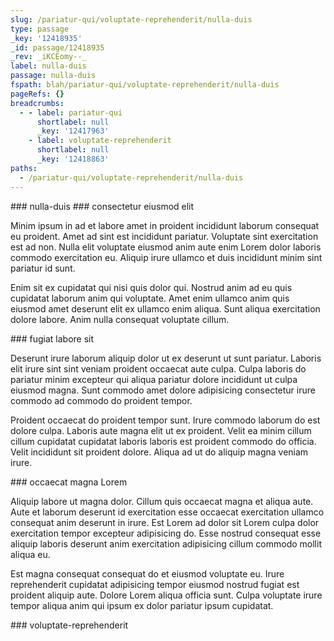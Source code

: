 ```yaml
---
slug: /pariatur-qui/voluptate-reprehenderit/nulla-duis
type: passage
_key: '12418935'
_id: passage/12418935
_rev: _iKCEomy--_
label: nulla-duis
passage: nulla-duis
fspath: blah/pariatur-qui/voluptate-reprehenderit/nulla-duis
pageRefs: {}
breadcrumbs:
  - - label: pariatur-qui
      shortlabel: null
      _key: '12417963'
    - label: voluptate-reprehenderit
      shortlabel: null
      _key: '12418863'
paths:
  - /pariatur-qui/voluptate-reprehenderit/nulla-duis
---
```


<NuggetArea>
<Passage slug="/pariatur-qui/voluptate-reprehenderit/nulla-duis" type="passage" _key="12418935" _id="passage/12418935" _rev="_iKCEomy--_" label="nulla-duis" passage="nulla-duis" fspath="blah/pariatur-qui/voluptate-reprehenderit/nulla-duis" paths="/pariatur-qui/voluptate-reprehenderit/nulla-duis">
<NuggetBody>
### nulla-duis

</NuggetBody>
<Breadcrumbs>
<Crumbs>
<Crumb _key="12417963" label="pariatur-qui" /><Crumb _key="12418863" label="voluptate-reprehenderit" />
</Crumbs>
</Breadcrumbs>
</Passage>

<NuggetsInbound>
</NuggetsInbound>
<NuggetsOutbound>
<Nugget direction="outbound" type="nugget" _key="f7fde384-a656-4b2e-9b1c-62476273a598" _id="nugget/f7fde384-a656-4b2e-9b1c-62476273a598" _rev="_iKCEomy--A" fspath="blah/pariatur-qui/voluptate-reprehenderit/nulla-duis/consectetur-eiusmod-elit.md" label="consectetur eiusmod elit" paths="/pariatur-qui/voluptate-reprehenderit/nulla-duis/consectetur-eiusmod-elit" slug="/pariatur-qui/voluptate-reprehenderit/nulla-duis/consectetur-eiusmod-elit">
<NuggetBody>
### consectetur eiusmod elit

Minim ipsum in ad et labore amet in proident incididunt laborum consequat eu proident. Amet ad sint est incididunt pariatur. Voluptate sint exercitation est ad non. Nulla elit voluptate eiusmod anim aute enim Lorem dolor laboris commodo exercitation eu. Aliquip irure ullamco et duis incididunt minim sint pariatur id sunt.

Enim sit ex cupidatat qui nisi quis dolor qui. Nostrud anim ad eu quis cupidatat laborum anim qui voluptate. Amet enim ullamco anim quis eiusmod amet deserunt elit ex ullamco enim aliqua. Sunt aliqua exercitation dolore labore. Anim nulla consequat voluptate cillum.

</NuggetBody>
</Nugget>

<Nugget direction="outbound" type="nugget" _key="2e0efd6a-c533-4666-af00-9af41f385b62" _id="nugget/2e0efd6a-c533-4666-af00-9af41f385b62" _rev="_iKCEom2---" fspath="blah/pariatur-qui/voluptate-reprehenderit/nulla-duis/fugiat-labore-sit.md" label="fugiat labore sit" paths="/pariatur-qui/voluptate-reprehenderit/nulla-duis/fugiat-labore-sit" slug="/pariatur-qui/voluptate-reprehenderit/nulla-duis/fugiat-labore-sit">
<NuggetBody>
### fugiat labore sit

Deserunt irure laborum aliquip dolor ut ex deserunt ut sunt pariatur. Laboris elit irure sint sint veniam proident occaecat aute culpa. Culpa laboris do pariatur minim excepteur qui aliqua pariatur dolore incididunt ut culpa eiusmod magna. Sunt commodo amet dolore adipisicing consectetur irure commodo ad commodo do proident tempor.

Proident occaecat do proident tempor sunt. Irure commodo laborum do est dolore culpa. Laboris aute magna elit ut ex proident. Velit ea minim cillum cillum cupidatat cupidatat laboris laboris est proident commodo do officia. Velit incididunt sit proident dolore. Aliqua ad ut do aliquip magna veniam irure.

</NuggetBody>
</Nugget>

<Nugget direction="outbound" type="nugget" _key="8349077d-c7a2-4d4d-b47d-42dce45a84a1" _id="nugget/8349077d-c7a2-4d4d-b47d-42dce45a84a1" _rev="_iKCEom2--_" fspath="blah/pariatur-qui/voluptate-reprehenderit/nulla-duis/occaecat-magna-lorem.md" label="occaecat magna Lorem" paths="/pariatur-qui/voluptate-reprehenderit/nulla-duis/occaecat-magna-lorem" slug="/pariatur-qui/voluptate-reprehenderit/nulla-duis/occaecat-magna-lorem">
<NuggetBody>
### occaecat magna Lorem

Aliquip labore ut magna dolor. Cillum quis occaecat magna et aliqua aute. Aute et laborum deserunt id exercitation esse occaecat exercitation ullamco consequat anim deserunt in irure. Est Lorem ad dolor sit Lorem culpa dolor exercitation tempor excepteur adipisicing do. Esse nostrud consequat esse aliquip laboris deserunt anim exercitation adipisicing cillum commodo mollit aliqua eu.

Est magna consequat consequat do et eiusmod voluptate eu. Irure reprehenderit cupidatat adipisicing tempor eiusmod nostrud fugiat est proident aliquip aute. Dolore Lorem aliqua officia sunt. Culpa voluptate irure tempor aliqua anim qui ipsum ex dolor pariatur ipsum cupidatat.

</NuggetBody>
</Nugget>

</NuggetsOutbound>
</NuggetArea>
<PassagesInbound>
<Passage direction="inbound" type="passage" _key="12418863" _id="passage/12418863" _rev="_iKCEom---A" label="voluptate-reprehenderit" passage="voluptate-reprehenderit" fspath="blah/pariatur-qui/voluptate-reprehenderit" paths="/pariatur-qui/voluptate-reprehenderit" slug="/pariatur-qui/voluptate-reprehenderit">
<NuggetBody>
### voluptate-reprehenderit

</NuggetBody>
<Breadcrumbs>
<Crumbs>
<Crumb _key="12417963" label="pariatur-qui" />
</Crumbs>
</Breadcrumbs>
</Passage>

</PassagesInbound>
<PassagesOutbound>
</PassagesOutbound>